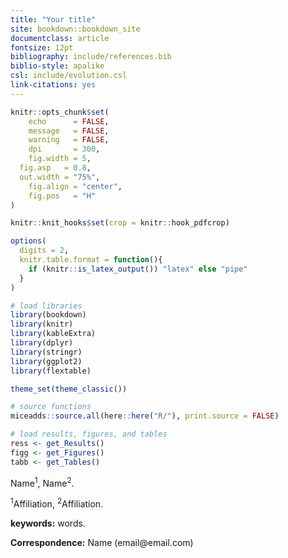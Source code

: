 ```yaml
--- 
title: "Your title"
site: bookdown::bookdown_site
documentclass: article
fontsize: 12pt
bibliography: include/references.bib
biblio-style: apalike
csl: include/evolution.csl
link-citations: yes
---
```


```r

knitr::opts_chunk$set(
	echo      = FALSE,
	message   = FALSE,
	warning   = FALSE,
	dpi       = 300,
	fig.width = 5,
  fig.asp   = 0.8,
  out.width = "75%",
	fig.align = "center",
	fig.pos   = "H"
)

knitr::knit_hooks$set(crop = knitr::hook_pdfcrop)

options(
  digits = 2,
  knitr.table.format = function(){
    if (knitr::is_latex_output()) "latex" else "pipe"
  }
)  

# load libraries
library(bookdown)
library(knitr)
library(kableExtra)
library(dplyr)
library(stringr)
library(ggplot2)
library(flextable)

theme_set(theme_classic())

# source functions
miceadds::source.all(here::here("R/"), print.source = FALSE)

# load results, figures, and tables
ress <- get_Results()
figg <- get_Figures()
tabb <- get_Tables()


```

:::{custom-style="Author"}
Name^1^,  Name^2^. \newline
:::


:::{custom-style="Affiliation"}
^1^Affiliation, \newline
^2^Affiliation. \newline
:::

**keywords:** words. \newline


**Correspondence:** \newline
Name (email@email.com) \newline


\pagebreak